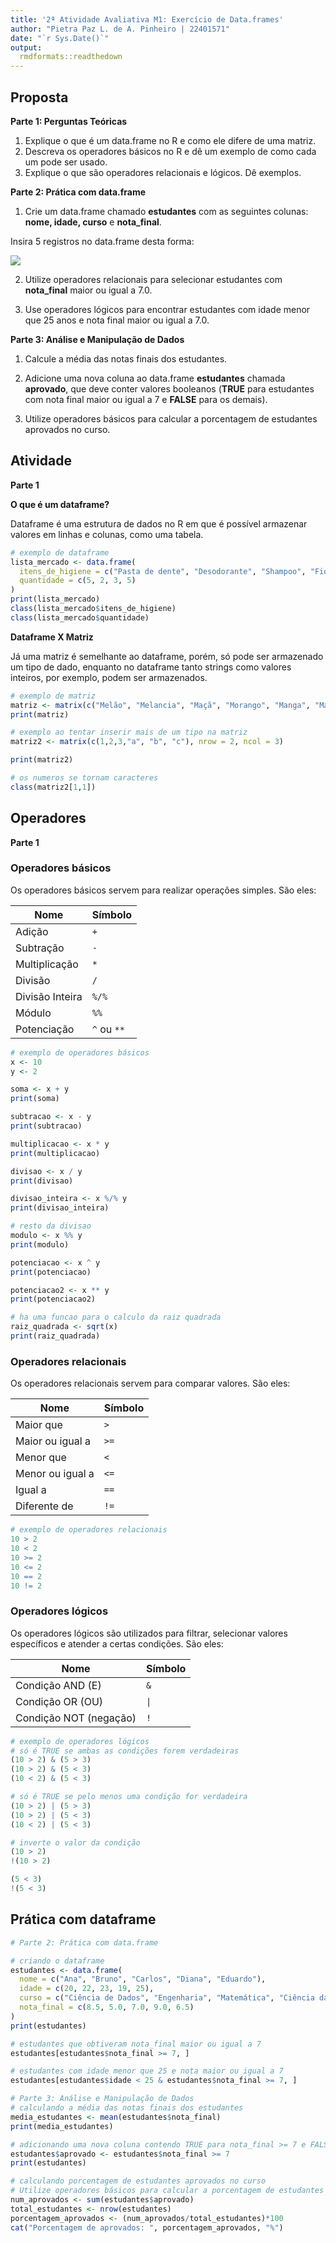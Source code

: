 ---
title: '2ª Atividade Avaliativa M1: Exercício de Data.frames'
author: "Pietra Paz L. de A. Pinheiro | 22401571"
date: "`r Sys.Date()`"
output: 
  rmdformats::readthedown
---

## **Proposta**

**Parte 1: Perguntas Teóricas**

1.  Explique o que é um data.frame no R e como ele difere de uma matriz.
2.  Descreva os operadores básicos no R e dê um exemplo de como cada um pode ser usado.
3.  Explique o que são operadores relacionais e lógicos. Dê exemplos.

**Parte 2: Prática com data.frame**

1.  Crie um data.frame chamado **estudantes** com as seguintes colunas: **nome, idade, curso** e **nota_final**.

Insira 5 registros no data.frame desta forma:

![](https://raw.githubusercontent.com/pietrapaz/r_dados/main/atividade_avaliativa2/imagem_dataframe.png)

2.  Utilize operadores relacionais para selecionar estudantes com **nota_final** maior ou igual a 7.0.

3.  Use operadores lógicos para encontrar estudantes com idade menor que 25 anos e nota final maior ou igual a 7.0.

**Parte 3: Análise e Manipulação de Dados**

1.  Calcule a média das notas finais dos estudantes.

2.  Adicione uma nova coluna ao data.frame **estudantes** chamada **aprovado**, que deve conter valores booleanos (**TRUE** para estudantes com nota final maior ou igual a 7 e **FALSE** para os demais).

3.  Utilize operadores básicos para calcular a porcentagem de estudantes aprovados no curso.

## **Atividade**

**Parte 1**

**O que é um dataframe?**

Dataframe é uma estrutura de dados no R em que é possível armazenar valores em linhas e colunas, como uma tabela.

```{r, comment=""}
# exemplo de dataframe 
lista_mercado <- data.frame(
  itens_de_higiene = c("Pasta de dente", "Desodorante", "Shampoo", "Fio dental"),
  quantidade = c(5, 2, 3, 5)
)
print(lista_mercado)
class(lista_mercado$itens_de_higiene)
class(lista_mercado$quantidade)
```

**Dataframe X Matriz**

Já uma matriz é semelhante ao dataframe, porém, só pode ser armazenado um tipo de dado, enquanto no dataframe tanto strings como valores inteiros, por exemplo, podem ser armazenados.

```{r, comment=""}
# exemplo de matriz
matriz <- matrix(c("Melão", "Melancia", "Maçã", "Morango", "Manga", "Mamão"), nrow=3, ncol = 2)
print(matriz)
```

```{r, comment=""}
# exemplo ao tentar inserir mais de um tipo na matriz
matriz2 <- matrix(c(1,2,3,"a", "b", "c"), nrow = 2, ncol = 3)

print(matriz2)

# os numeros se tornam caracteres
class(matriz2[1,1])
```

## **Operadores** {.tabset}

**Parte 1**

### **Operadores básicos** {.tabset}

Os operadores básicos servem para realizar operações simples. São eles:

| **Nome**        | **Símbolo** |
|-----------------|-------------|
| Adição          | `+`         |
| Subtração       | `-`         |
| Multiplicação   | `*`         |
| Divisão         | `/`         |
| Divisão Inteira | `%/%`       |
| Módulo          | `%%`        |
| Potenciação     | `^` ou `**` |

```{r, comment=""}
# exemplo de operadores básicos
x <- 10
y <- 2

soma <- x + y
print(soma)

subtracao <- x - y
print(subtracao)

multiplicacao <- x * y
print(multiplicacao)

divisao <- x / y
print(divisao)

divisao_inteira <- x %/% y
print(divisao_inteira)

# resto da divisao
modulo <- x %% y
print(modulo)

potenciacao <- x ^ y
print(potenciacao)

potenciacao2 <- x ** y
print(potenciacao2)

# ha uma funcao para o calculo da raiz quadrada
raiz_quadrada <- sqrt(x)
print(raiz_quadrada)
```

### **Operadores relacionais** {.tabset}

Os operadores relacionais servem para comparar valores. São eles:

| **Nome**         | **Símbolo** |
|------------------|-------------|
| Maior que        | `>`         |
| Maior ou igual a | `>=`        |
| Menor que        | `<`         |
| Menor ou igual a | `<=`        |
| Igual a          | `==`        |
| Diferente de     | `!=`        |

```{r, comment=""}
# exemplo de operadores relacionais
10 > 2
10 < 2
10 >= 2
10 <= 2
10 == 2
10 != 2
```

### **Operadores lógicos** {.tabset}

Os operadores lógicos são utilizados para filtrar, selecionar valores específicos e atender a certas condições. São eles:

| **Nome**               | **Símbolo** |
|------------------------|-------------|
| Condição AND (E)       | `&`         |
| Condição OR (OU)       | `|`         |
| Condição NOT (negação) | `!`         |

```{r, comment=""}
# exemplo de operadores lógicos
# só é TRUE se ambas as condições forem verdadeiras
(10 > 2) & (5 > 3)
(10 > 2) & (5 < 3)
(10 < 2) & (5 < 3)

# só é TRUE se pelo menos uma condição for verdadeira
(10 > 2) | (5 > 3)
(10 > 2) | (5 < 3)
(10 < 2) | (5 < 3)

# inverte o valor da condição
(10 > 2)
!(10 > 2)

(5 < 3)
!(5 < 3)
```

## Prática com dataframe 

```{r, comment=""}
# Parte 2: Prática com data.frame

# criando o dataframe 
estudantes <- data.frame(
  nome = c("Ana", "Bruno", "Carlos", "Diana", "Eduardo"),
  idade = c(20, 22, 23, 19, 25),
  curso = c("Ciência de Dados", "Engenharia", "Matemática", "Ciência da Computação", "Estatística"),
  nota_final = c(8.5, 5.0, 7.0, 9.0, 6.5)
)
print(estudantes)

# estudantes que obtiveram nota_final maior ou igual a 7
estudantes[estudantes$nota_final >= 7, ]

# estudantes com idade menor que 25 e nota maior ou igual a 7
estudantes[estudantes$idade < 25 & estudantes$nota_final >= 7, ]

# Parte 3: Análise e Manipulação de Dados
# calculando a média das notas finais dos estudantes
media_estudantes <- mean(estudantes$nota_final)
print(media_estudantes)

# adicionando uma nova coluna contendo TRUE para nota_final >= 7 e FALSE para os demais
estudantes$aprovado <- estudantes$nota_final >= 7
print(estudantes)

# calculando porcentagem de estudantes aprovados no curso
# Utilize operadores básicos para calcular a porcentagem de estudantes aprovados no curso.
num_aprovados <- sum(estudantes$aprovado)
total_estudantes <- nrow(estudantes)
porcentagem_aprovados <- (num_aprovados/total_estudantes)*100
cat("Porcentagem de aprovados: ", porcentagem_aprovados, "%")

```
